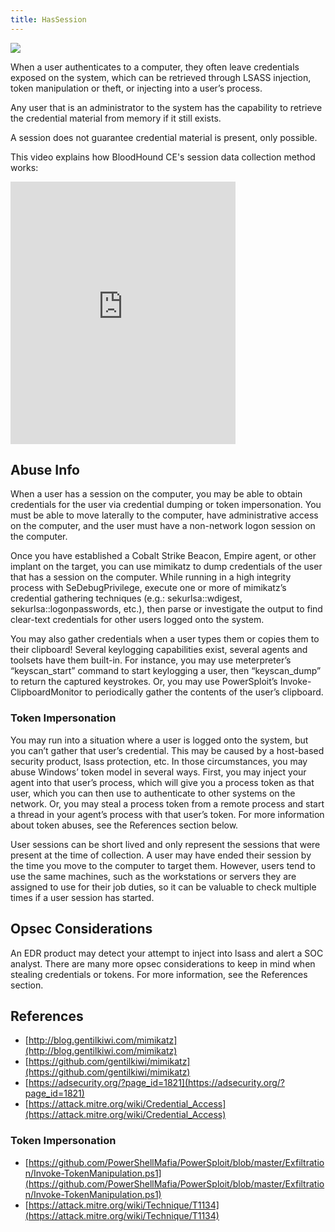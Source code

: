 ```yaml
---
title: HasSession
---
```


<Frame>
  <img src="/hc/images/image-2-1.png"/>
</Frame>

When a user authenticates to a computer, they often leave credentials exposed on the system, which can be retrieved through LSASS injection, token manipulation or theft, or injecting into a user’s process.

Any user that is an administrator to the system has the capability to retrieve the credential material from memory if it still exists.

A session does not guarantee credential material is present, only possible.

This video explains how BloodHound CE's session data collection method works:

<iframe id="youtube-7414" frameborder="0" allowfullscreen="" allow="accelerometer; autoplay; clipboard-write; encrypted-media; gyroscope; picture-in-picture; web-share" referrerpolicy="strict-origin-when-cross-origin" title="Player for How BloodHound's Session Collection Works" width="360" height="420" src="https://www.youtube.com/embed/q86VgM2Tafc?autoplay=0&amp;controls=0&amp;disablekb=1&amp;playsinline=1&amp;cc_load_policy=0&amp;cc_lang_pref=auto&amp;widget_referrer=https%3A%2F%2Fsupport.bloodhoundenterprise.io%2Fhc%2Fen-us%2Farticles%2FHasSession&amp;rel=0&amp;showinfo=0&amp;iv_load_policy=3&amp;modestbranding=1&amp;customControls=true&amp;noCookie=false&amp;enablejsapi=1&amp;origin=https%3A%2F%2Fsupport.bloodhoundenterprise.io&amp;widgetid=1" data-gtm-yt-inspected-6="true"></iframe>

Abuse Info[](#heading-1)
------------------------

When a user has a session on the computer, you may be able to obtain credentials for the user via credential dumping or token impersonation. You must be able to move laterally to the computer, have administrative access on the computer, and the user must have a non-network logon session on the computer.

Once you have established a Cobalt Strike Beacon, Empire agent, or other implant on the target, you can use mimikatz to dump credentials of the user that has a session on the computer. While running in a high integrity process with SeDebugPrivilege, execute one or more of mimikatz’s credential gathering techniques (e.g.: sekurlsa::wdigest, sekurlsa::logonpasswords, etc.), then parse or investigate the output to find clear-text credentials for other users logged onto the system.

You may also gather credentials when a user types them or copies them to their clipboard! Several keylogging capabilities exist, several agents and toolsets have them built-in. For instance, you may use meterpreter’s “keyscan\_start” command to start keylogging a user, then “keyscan\_dump” to return the captured keystrokes. Or, you may use PowerSploit’s Invoke-ClipboardMonitor to periodically gather the contents of the user’s clipboard.

### Token Impersonation

You may run into a situation where a user is logged onto the system, but you can’t gather that user’s credential. This may be caused by a host-based security product, lsass protection, etc. In those circumstances, you may abuse Windows’ token model in several ways. First, you may inject your agent into that user’s process, which will give you a process token as that user, which you can then use to authenticate to other systems on the network. Or, you may steal a process token from a remote process and start a thread in your agent’s process with that user’s token. For more information about token abuses, see the References section below.

User sessions can be short lived and only represent the sessions that were present at the time of collection. A user may have ended their session by the time you move to the computer to target them. However, users tend to use the same machines, such as the workstations or servers they are assigned to use for their job duties, so it can be valuable to check multiple times if a user session has started.

Opsec Considerations[](#heading-2)
----------------------------------

An EDR product may detect your attempt to inject into lsass and alert a SOC analyst. There are many more opsec considerations to keep in mind when stealing credentials or tokens. For more information, see the References section.

References[](#heading-3)
------------------------

* [http://blog.gentilkiwi.com/mimikatz](http://blog.gentilkiwi.com/mimikatz)
* [https://github.com/gentilkiwi/mimikatz](https://github.com/gentilkiwi/mimikatz)
* [https://adsecurity.org/?page_id=1821](https://adsecurity.org/?page_id=1821)
* [https://attack.mitre.org/wiki/Credential_Access](https://attack.mitre.org/wiki/Credential_Access)

### Token Impersonation

* [https://github.com/PowerShellMafia/PowerSploit/blob/master/Exfiltration/Invoke-TokenManipulation.ps1](https://github.com/PowerShellMafia/PowerSploit/blob/master/Exfiltration/Invoke-TokenManipulation.ps1)
* [https://attack.mitre.org/wiki/Technique/T1134](https://attack.mitre.org/wiki/Technique/T1134)

